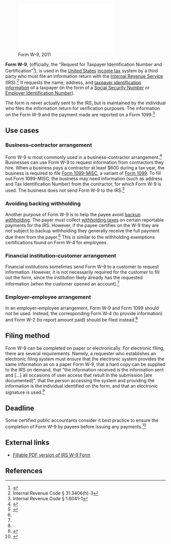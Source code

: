[[File:Form W-9, 2011.pdf|right|thumb|Form W-9, 2011]]

'''Form W-9''', (officially, the "Request for Taxpayer Identification Number and Certification"<ref name="actual_w9">{{cite web |url=https://www.irs.gov/pub/irs-pdf/fw9.pdf |title=Request for Taxpayer Identification Number and Certification |accessdate=January 22, 2016 |date=2014}}</ref>), is used in the [[Taxation in the United States|United States]] [[income tax]] system by a third party who must file an information return with the [[Internal Revenue Service]] (IRS).<ref name="internal1">Internal Revenue Code § 31.3406(h)-3</ref> It requests the name, address, and [[Taxpayer Identification Number|taxpayer identification information]] of a taxpayer (in the form of a [[Social Security Number]] or [[Employer Identification Number]]).

The form is never actually sent to the IRS, but is maintained by the individual who files the information return for verification purposes. The information on the Form W-9 and the payment made are reported on a Form 1099.<ref>Internal Revenue Code § 1.6041-1</ref>

==Use cases==

===Business–contractor arrangement===

Form W-9 is most commonly used in a business–contractor arrangement.<ref>{{cite web |url=https://turbotax.intuit.com/tax-tools/tax-tips/IRS-Tax-Forms/What-Is-IRS-Form-W9-/INF14813.html |title=What Is IRS Form W-9? |accessdate=January 22, 2016 |date=2015}}</ref> Businesses can use Form W-9 to request information from contractors they hire. When a business pays a contractor at least $600 during a tax year, the business is required to file [[Form 1099-MISC]], a variant of [[Form 1099]]. To fill out Form 1099-MISC, the business may need information (such as address and Tax Identification Number) from the contractor, for which Form W-9 is used. The business does not send Form W-9 to the IRS.<ref name="investopedia_w9">{{cite web |url=http://www.investopedia.com/articles/personal-finance/082714/purpose-w9-form.asp |title= The Purpose Of The W-9 Form |accessdate=January 22, 2016 |date=November 24, 2015 |last=Fontinelle |first=Amy}}</ref>

===Avoiding backing withholding===

Another purpose of Form W-9 is to help the payee avoid [[backup withholding]]. The payer must collect [[Withholding tax|withholding taxes]] on certain reportable payments for the IRS. However, if the payee certifies on the W-9 they are not subject to backup withholding they generally receive the full payment due them from the payer.<ref name="internal1"/> This is similar to the withholding exemptions certifications found on Form W-4 for employees.

===Financial institution–customer arrangement===

Financial institutions sometimes send Form W-9 to a customer to request information. However, it is not necessarily required for the customer to fill out the form, since the institution likely already has the requested information (when the customer opened an account).<ref name="investopedia_w9" />

===Employer–employee arrangement===

In an employer–employee arrangement, Form W-9 and Form 1099 should not be used. Instead, the corresponding Form W-4 (to provide information) and Form W-2 (to report amount paid) should be filed instead.<ref name="investopedia_w9" />

==Filing method==

Form W-9 can be completed on paper or electronically. For electronic filing, there are several requirements. Namely, a requester who establishes an electronic filing system must ensure that the electronic system provides the same information as on a paper Form W-9, that a hard copy can be supplied to the IRS on demand, that "the information received is the information sent and […] all occasions of user access that result in the submission [are documented]", that the person accessing the system and providing the information is the individual identified on the form, and that an electronic signature is used.<ref name="i1099gi">{{cite web |url=https://www.irs.gov/pub/irs-pdf/i1099gi.pdf |title=2016 General Instructions for Certain Information Returns |accessdate=January 20, 2016 |date=2016}}</ref>{{rp|12}}

==Deadline==

Some certified public accountants consider it best practice to ensure the completion of Form W-9 by payees before issuing any payments.<ref name="loggins">{{cite web |url=http://www.logginscpa.com/2011/12/collect-w9/ |title=Collect Form W-9 Now! |accessdate=January 22, 2016 |date=December 28, 2011 |last=Dyes |first=Cindy}}</ref>

==External links==

* [http://www.irs.gov/pub/irs-pdf/fw9.pdf Fillable PDF version of IRS W-9 Form]

==References==

{{reflist|30em}}

<!--
[[Category:Internal Revenue Service|W-9]]
-->
